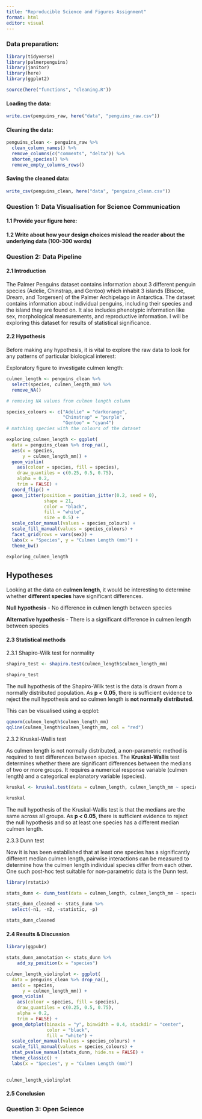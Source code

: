 ```yaml
---
title: "Reproducible Science and Figures Assignment"
format: html
editor: visual
---
```


### Data preparation:

```r
library(tidyverse)
library(palmerpenguins)
library(janitor)
library(here)
library(ggplot2)

source(here("functions", "cleaning.R"))
```

#### Loading the data:

```r
write.csv(penguins_raw, here("data", "penguins_raw.csv"))
```

#### Cleaning the data:

```r
penguins_clean <- penguins_raw %>%
  clean_column_names() %>%
  remove_columns(c("comments", "delta")) %>%
  shorten_species() %>%
  remove_empty_columns_rows()
```

#### Saving the cleaned data:

```r
write_csv(penguins_clean, here("data", "penguins_clean.csv"))
```

### Question 1: Data Visualisation for Science Communication

#### 1.1 Provide your figure here:

#### 1.2 Write about how your design choices mislead the reader about the underlying data (100-300 words)

### Question 2: Data Pipeline

#### 2.1 Introduction

The Palmer Penguins dataset contains information about 3 different penguin species (Adelie, Chinstrap, and Gentoo) which inhabit 3 islands (Biscoe, Dream, and Torgersen) of the Palmer Archipelago in Antarctica. The dataset contains information about individual penguins, including their species and the island they are found on. It also includes phenotypic information like sex, morphological measurements, and reproductive information. I will be exploring this dataset for results of statistical significance.

#### 2.2 Hypothesis

Before making any hypothesis, it is vital to explore the raw data to look for any patterns of particular biological interest:

Exploratory figure to investigate culmen length:

```r
culmen_length <- penguins_clean %>%
  select(species, culmen_length_mm) %>% 
  remove_NA()

# removing NA values from culmen length column
```

```r
species_colours <- c("Adelie" = "darkorange",
                     "Chinstrap" = "purple",
                     "Gentoo" = "cyan4")
# matching species with the colours of the dataset

exploring_culmen_length <- ggplot(
  data = penguins_clean %>% drop_na(),
  aes(x = species,
      y = culmen_length_mm)) +
  geom_violin(
    aes(colour = species, fill = species),
    draw_quantiles = c(0.25, 0.5, 0.75),
    alpha = 0.2,
    trim = FALSE) +
  coord_flip() +
  geom_jitter(position = position_jitter(0.2, seed = 0),
              shape = 21,
              color = "black",
              fill = "white",
              size = 0.5) +
  scale_color_manual(values = species_colours) +
  scale_fill_manual(values = species_colours) +
  facet_grid(rows = vars(sex)) + 
  labs(x = "Species", y = "Culmen Length (mm)") +
  theme_bw()

exploring_culmen_length
```

::: {.callout-note icon="false"}
## Hypotheses

Looking at the data on **culmen length**, it would be interesting to determine whether **different species** have significant differences.

**Null hypothesis** - No difference in culmen length between species

**Alternative hypothesis** - There is a significant difference in culmen length between species
:::

#### 2.3 Statistical methods

2.3.1 Shapiro-Wilk test for normality

```r
shapiro_test <- shapiro.test(culmen_length$culmen_length_mm)

shapiro_test
```

The null hypothesis of the Shapiro-Wilk test is the data is drawn from a normally distributed population. As **p \< 0.05**, there is sufficient evidence to reject the null hypothesis and so culmen length is **not normally distributed**.

This can be visualised using a qqplot:

```r
qqnorm(culmen_length$culmen_length_mm)
qqline(culmen_length$culmen_length_mm, col = "red")
```

2.3.2 Kruskal-Wallis test

As culmen length is not normally distributed, a non-parametric method is required to test differences between species. The **Kruskal-Wallis** test determines whether there are significant differences between the medians of two or more groups. It requires a numerical response variable (culmen length) and a categorical explanatory variable (species).

```r
kruskal <- kruskal.test(data = culmen_length, culmen_length_mm ~ species)

kruskal
```

The null hypothesis of the Kruskal-Wallis test is that the medians are the same across all groups. As **p \< 0.05**, there is sufficient evidence to reject the null hypothesis and so at least one species has a different median culmen length.

2.3.3 Dunn test

Now it is has been established that at least one species has a significantly different median culmen length, pairwise interactions can be measured to determine how the culmen length individual species differ from each other. One such post-hoc test suitable for non-parametric data is the Dunn test.

```r
library(rstatix)

stats_dunn <- dunn_test(data = culmen_length, culmen_length_mm ~ species, p.adjust.method = "bonferroni")

stats_dunn_cleaned <- stats_dunn %>% 
  select(-n1, -n2, -statistic, -p)

stats_dunn_cleaned
```

#### 2.4 Results & Discussion

```r
library(ggpubr)

stats_dunn_annotation <- stats_dunn %>% 
    add_xy_position(x = "species")

culmen_length_violinplot <- ggplot(
  data = penguins_clean %>% drop_na(),
  aes(x = species,
      y = culmen_length_mm)) +
  geom_violin(
    aes(colour = species, fill = species),
    draw_quantiles = c(0.25, 0.5, 0.75),
    alpha = 0.2,
    trim = FALSE) +
  geom_dotplot(binaxis = "y", binwidth = 0.4, stackdir = "center",
               color = "black",
               fill = "white") +
  scale_color_manual(values = species_colours) +
  scale_fill_manual(values = species_colours) +
  stat_pvalue_manual(stats_dunn, hide.ns = FALSE) +
  theme_classic() +
  labs(x = "Species", y = "Culmen Length (mm)")
  

culmen_length_violinplot
```

#### 2.5 Conclusion

### Question 3: Open Science
